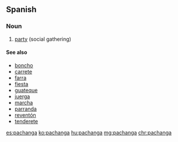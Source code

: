 ==Spanish==

===Noun===
{{es-noun|f}}

# [[party]] (social gathering)

====See also====
* [[boncho]] {{m}}
* [[carrete]] {{m}}
* [[farra]] {{f}}
* [[fiesta]] {{f}}
* [[guateque]] {{m}}
* [[juerga]] {{f}}
* [[marcha]] {{f}}
* [[parranda]] {{f}}
* [[reventón]] {{m}}
* [[tenderete]] {{m}}

[[es:pachanga]]
[[ko:pachanga]]
[[hu:pachanga]]
[[mg:pachanga]]
[[chr:pachanga]]